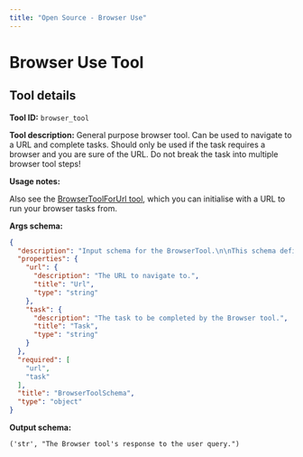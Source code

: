 ```yaml
---
title: "Open Source - Browser Use"
---
```

<!-- WARNING: This file is auto-generated by generate_tool_docs.py. Do not edit manually. -->


# Browser Use Tool

<Intro />

## Tool details
**Tool ID:** `browser_tool`

**Tool description:** General purpose browser tool. Can be used to navigate to a URL and complete tasks. Should only be used if the task requires a browser and you are sure of the URL. Do not break the task into multiple browser tool steps!

**Usage notes:**

Also see the <a href='/SDK/portia/open_source_tools/browser_tool#browsertoolforurl-objects'>BrowserToolForUrl tool</a>, which you can initialise with a URL to run your browser tasks from.

**Args schema:**
```json
{
  "description": "Input schema for the BrowserTool.\n\nThis schema defines the expected input parameters for the BrowserTool class.\n\nAttributes:\n    url (str): The URL that the browser tool should navigate to.\n        This is a required field specifying the target webpage.\n    task (str): The task description that should be performed by the browser tool.\n        This is a required field that specifies what actions should be taken\n        on the provided URL.",
  "properties": {
    "url": {
      "description": "The URL to navigate to.",
      "title": "Url",
      "type": "string"
    },
    "task": {
      "description": "The task to be completed by the Browser tool.",
      "title": "Task",
      "type": "string"
    }
  },
  "required": [
    "url",
    "task"
  ],
  "title": "BrowserToolSchema",
  "type": "object"
}
```

**Output schema:**
```
('str', "The Browser tool's response to the user query.")
```
